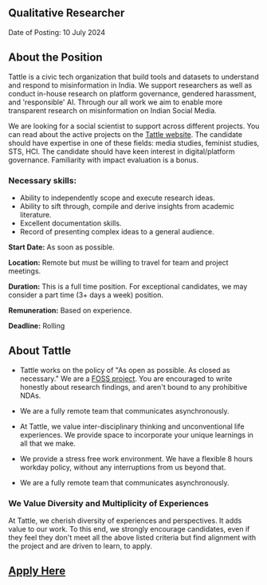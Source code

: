 ## Qualitative Researcher

Date of Posting: 10 July 2024

## About the Position
Tattle is a civic tech organization that build tools and datasets to understand and respond to misinformation in India. We support researchers as well as conduct in-house research on platform governance, gendered harassment, and 'responsible' AI. Through our all work we aim to enable more transparent research on misinformation on Indian Social Media.

We are looking for a social scientist to support across different projects. You can read about the active projects on the [Tattle website](https://tattle.co.in/). The candidate should have expertise in one of these fields: media studies, feminist studies, STS, HCI. The candidate should have keen interest in digital/platform governance. Familiarity with impact evaluation is a bonus. 

### Necessary skills: 
- Ability to independently scope and execute research ideas.
- Ability to sift through, compile and derive insights from academic literature.   
- Excellent documentation skills.
- Record of presenting complex ideas to a general audience.  

**Start Date:** As soon as possible.

**Location:** Remote but must be willing to travel for team and project meetings.

**Duration:** This is a full time position. For exceptional candidates, we may consider a part time (3+ days a week) position. 

**Remuneration:** Based on experience. 

**Deadline:** Rolling 

## About Tattle

- Tattle works on the policy of "As open as possible. As closed as necessary." We are a [FOSS project](<[https://github.com/tattle-made](https://github.com/tattle-made)>). You are encouraged to write honestly about research findings, and aren't bound to any prohibitive NDAs.
- We are a fully remote team that communicates asynchronously.
 
- At Tattle, we value inter-disciplinary thinking and unconventional life experiences. We provide space to incorporate your unique learnings in all that we make.

- We provide a stress free work environment. We have a flexible 8 hours workday policy, without any interruptions from us beyond that.

- We are a fully remote team that communicates asynchronously.

### We Value Diversity and Multiplicity of Experiences
At Tattle, we cherish diversity of experiences and perspectives. It adds value to our work. To this end, we strongly encourage candidates, even if they feel they don't meet all the above listed criteria but find alignment with the project and are driven to learn, to apply.

## [Apply Here](https://docs.google.com/forms/d/e/1FAIpQLSf9kH9vWZoscBzxMITtxbTlmUJlogj9HejsZXUjs_H1dzssuQ/viewform?usp=sf_link)
